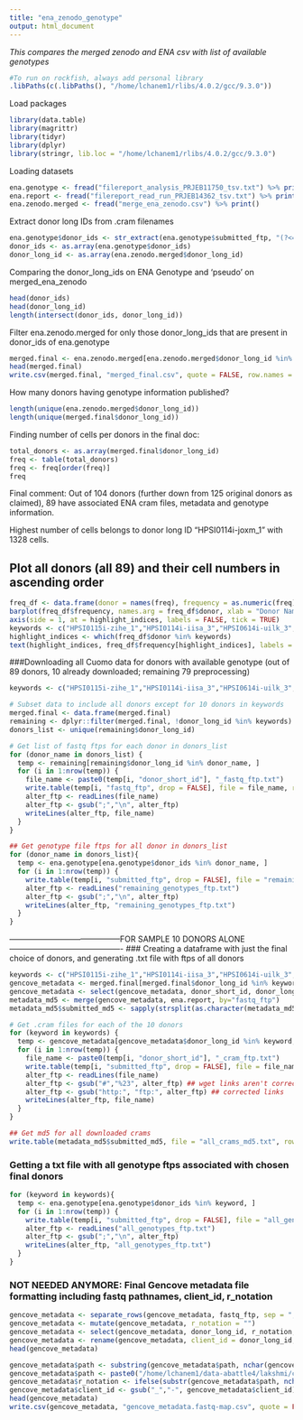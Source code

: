```yaml
---
title: "ena_zenodo_genotype"
output: html_document
---
```

*This compares the merged zenodo and ENA csv with list of available genotypes*
```r
#To run on rockfish, always add personal library
.libPaths(c(.libPaths(), "/home/lchanem1/rlibs/4.0.2/gcc/9.3.0"))
```

Load packages
```r
library(data.table)
library(magrittr)
library(tidyr)
library(dplyr)
library(stringr, lib.loc = "/home/lchanem1/rlibs/4.0.2/gcc/9.3.0")
```

Loading datasets
```r
ena.genotype <- fread("filereport_analysis_PRJEB11750_tsv.txt") %>% print()
ena.report <- fread("filereport_read_run_PRJEB14362_tsv.txt") %>% print()
ena.zenodo.merged <- fread("merge_ena_zenodo.csv") %>% print()
```

Extract donor long IDs from .cram filenames
```r
ena.genotype$donor_ids <- str_extract(ena.genotype$submitted_ftp, "(?<=\\/)[A-Za-z0-9_-]+(?=\\.)")
donor_ids <- as.array(ena.genotype$donor_ids)
donor_long_id <- as.array(ena.zenodo.merged$donor_long_id)
```

Comparing the donor_long_ids on ENA Genotype and 'pseudo' on merged_ena_zenodo
```r
head(donor_ids)
head(donor_long_id)
length(intersect(donor_ids, donor_long_id))
```

Filter ena.zenodo.merged for only those donor_long_ids that are present in donor_ids of ena.genotype
```r
merged.final <- ena.zenodo.merged[ena.zenodo.merged$donor_long_id %in% donor_ids]
head(merged.final)
write.csv(merged.final, "merged_final.csv", quote = FALSE, row.names = FALSE)
```

How many donors having genotype information published?
```r
length(unique(ena.zenodo.merged$donor_long_id))
length(unique(merged.final$donor_long_id))
```

Finding number of cells per donors in the final doc:
```r
total_donors <- as.array(merged.final$donor_long_id)
freq <- table(total_donors)
freq <- freq[order(freq)]
freq
```

Final comment: Out of 104 donors (further down from 125 original donors as claimed), 89 have associated ENA cram files, metadata and genotype information.

Highest number of cells belongs to donor long ID "HPSI0114i-joxm_1" with 1328 cells.

## Plot all donors (all 89) and their cell numbers in ascending order
```r
freq_df <- data.frame(donor = names(freq), frequency = as.numeric(freq))
barplot(freq_df$frequency, names.arg = freq_df$donor, xlab = "Donor Names", ylab = "No. of Cells", main = "Donor Cell Count")
axis(side = 1, at = highlight_indices, labels = FALSE, tick = TRUE)
keywords <- c("HPSI0115i-zihe_1","HPSI0114i-iisa_3","HPSI0614i-uilk_3","HPSI0414i-xojn_3","HPSI0914i-qehq_3","HPSI0114i-eipl_1","HPSI0514i-letw_1","HPSI0314i-sojd_3","HPSI0214i-poih_4","HPSI0114i-joxm_1")
highlight_indices <- which(freq_df$donor %in% keywords)
text(highlight_indices, freq_df$frequency[highlight_indices], labels = freq_df$donor[highlight_indices], pos = 3, cex = 0.8, col = "red")

```

###Downloading all Cuomo data for donors with available genotype (out of 89 donors, 10 already downloaded; remaining 79 preprocessing)

```r
keywords <- c("HPSI0115i-zihe_1","HPSI0114i-iisa_3","HPSI0614i-uilk_3","HPSI0414i-xojn_3","HPSI0914i-qehq_3","HPSI0114i-eipl_1","HPSI0514i-letw_1","HPSI0314i-sojd_3","HPSI0214i-poih_4","HPSI0114i-joxm_1")

# Subset data to include all donors except for 10 donors in keywords
merged.final <- data.frame(merged.final)
remaining <- dplyr::filter(merged.final, !donor_long_id %in% keywords)
donors_list <- unique(remaining$donor_long_id)

# Get list of fastq ftps for each donor in donors_list
for (donor_name in donors_list) {
  temp <- remaining[remaining$donor_long_id %in% donor_name, ]
  for (i in 1:nrow(temp)) {
    file_name <- paste0(temp[i, "donor_short_id"], "_fastq_ftp.txt")
    write.table(temp[i, "fastq_ftp", drop = FALSE], file = file_name, row.names = FALSE, col.names = FALSE, quote = FALSE, append = TRUE)
    alter_ftp <- readLines(file_name)
    alter_ftp <- gsub(";","\n", alter_ftp)
    writeLines(alter_ftp, file_name)
  } 
}

## Get genotype file ftps for all donor in donors_list
for (donor_name in donors_list){
  temp <- ena.genotype[ena.genotype$donor_ids %in% donor_name, ]
  for (i in 1:nrow(temp)) {
    write.table(temp[i, "submitted_ftp", drop = FALSE], file = "remaining_genotypes_ftp.txt", row.names = FALSE, col.names = FALSE, quote = FALSE, append = TRUE)
    alter_ftp <- readLines("remaining_genotypes_ftp.txt")
    alter_ftp <- gsub(";","\n", alter_ftp)
    writeLines(alter_ftp, "remaining_genotypes_ftp.txt")
  }
}
```


------------------------------------------FOR SAMPLE 10 DONORS ALONE-------------------------------------------
### Creating a dataframe with just the final choice of donors, and generating .txt file with ftps of all donors
```r
keywords <- c("HPSI0115i-zihe_1","HPSI0114i-iisa_3","HPSI0614i-uilk_3","HPSI0414i-xojn_3","HPSI0914i-qehq_3","HPSI0114i-eipl_1","HPSI0514i-letw_1","HPSI0314i-sojd_3","HPSI0214i-poih_4","HPSI0114i-joxm_1")
gencove_metadata <- merged.final[merged.final$donor_long_id %in% keywords]
gencove_metadata <- select(gencove_metadata, donor_short_id, donor_long_id, fastq_ftp, submitted_ftp)
metadata_md5 <- merge(gencove_metadata, ena.report, by="fastq_ftp")
metadata_md5$submitted_md5 <- sapply(strsplit(as.character(metadata_md5$submitted_md5), ";"), `[`, 1)
```

```r
# Get .cram files for each of the 10 donors
for (keyword in keywords) {
  temp <- gencove_metadata[gencove_metadata$donor_long_id %in% keyword, ]
  for (i in 1:nrow(temp)) {
    file_name <- paste0(temp[i, "donor_short_id"], "_cram_ftp.txt")
    write.table(temp[i, "submitted_ftp", drop = FALSE], file = file_name, row.names = FALSE, col.names = FALSE, quote = FALSE, append = TRUE)
    alter_ftp <- readLines(file_name)
    alter_ftp <- gsub("#","%23", alter_ftp) ## wget links aren't correct and # needs to be replaced with %23
    alter_ftp <- gsub("http:", "ftp:", alter_ftp) ## corrected links
    writeLines(alter_ftp, file_name)
  } 
}

## Get md5 for all downloaded crams
write.table(metadata_md5$submitted_md5, file = "all_crams_md5.txt", row.names = FALSE, col.names = FALSE, quote = FALSE, append = TRUE)
```

### Getting a txt file with all genotype ftps associated with chosen final donors
```r
for (keyword in keywords){
  temp <- ena.genotype[ena.genotype$donor_ids %in% keyword, ]
  for (i in 1:nrow(temp)) {
    write.table(temp[i, "submitted_ftp", drop = FALSE], file = "all_genotypes_ftp.txt", row.names = FALSE, col.names = FALSE, quote = FALSE, append = TRUE)
    alter_ftp <- readLines("all_genotypes_ftp.txt")
    alter_ftp <- gsub(";","\n", alter_ftp)
    writeLines(alter_ftp, "all_genotypes_ftp.txt")
  }
}
```

### NOT NEEDED ANYMORE: Final Gencove metadata file formatting including fastq pathnames, client_id, r_notation
```r
gencove_metadata <- separate_rows(gencove_metadata, fastq_ftp, sep = ";")
gencove_metadata <- mutate(gencove_metadata, r_notation = "")
gencove_metadata <- select(gencove_metadata, donor_long_id, r_notation, fastq_ftp)
gencove_metadata <- rename(gencove_metadata, client_id = donor_long_id, path = fastq_ftp)
head(gencove_metadata)
```

```r
gencove_metadata$path <- substring(gencove_metadata$path, nchar(gencove_metadata$path)-20, nchar(gencove_metadata$path))
gencove_metadata$path <- paste0("/home/lchanem1/data-abattle4/lakshmi/cuomo_2020/raw_reads/", gencove_metadata$path)
gencove_metadata$r_notation <- ifelse(substr(gencove_metadata$path, nchar(gencove_metadata$path)-9, nchar(gencove_metadata$path)-9) == "1", "r1", "r2")
gencove_metadata$client_id <- gsub("_","-", gencove_metadata$client_id)
head(gencove_metadata)
write.csv(gencove_metadata, "gencove_metadata.fastq-map.csv", quote = FALSE, row.names = FALSE)
```
